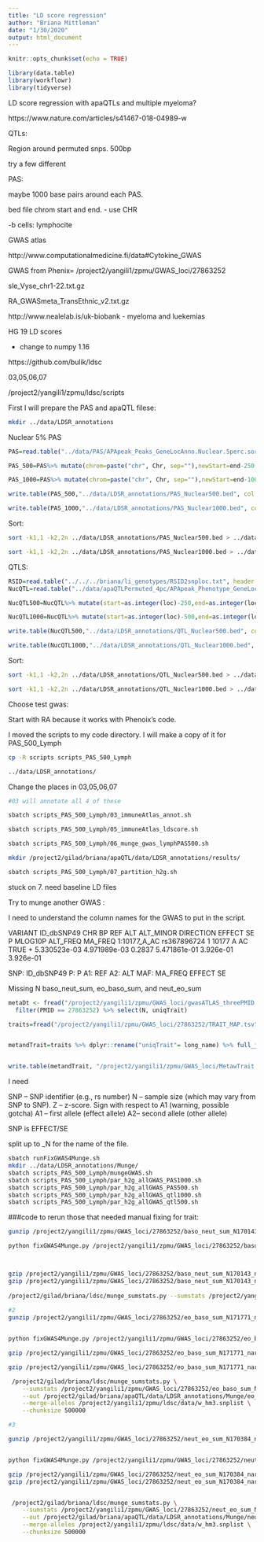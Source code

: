```yaml
---
title: "LD score regression"
author: "Briana Mittleman"
date: "1/30/2020"
output: html_document
---
```


```r
knitr::opts_chunk$set(echo = TRUE)
```


```r
library(data.table)
library(workflowr)
library(tidyverse)
```

LD score regression with apaQTLs and multiple myeloma? 

https://www.nature.com/articles/s41467-018-04989-w

QTLs:

Region around permuted snps. 500bp

try a few different

PAS:

maybe 1000 base pairs around each PAS.

bed file chrom start and end. - use CHR

-b cells: lymphocite 


GWAS atlas 

http://www.computationalmedicine.fi/data#Cytokine_GWAS

GWAS from Phenix= /project2/yangili1/zpmu/GWAS_loci/27863252 

sle_Vyse_chr1-22.txt.gz 

RA_GWASmeta_TransEthnic_v2.txt.gz

http://www.nealelab.is/uk-biobank - myeloma and luekemias 

HG 19 LD scores 

- change to numpy 1.16 

https://github.com/bulik/ldsc

03,05,06,07

/project2/yangili1/zpmu/ldsc/scripts



First I will prepare the PAS and apaQTL filese: 

```bash
mkdir ../data/LDSR_annotations
```

Nuclear 5% PAS 
```r
PAS=read.table("../data/PAS/APApeak_Peaks_GeneLocAnno.Nuclear.5perc.sort.bed",col.names = c("Chr","start","end","name","score","stand"),stringsAsFactors = F)

PAS_500=PAS%>% mutate(chrom=paste("chr", Chr, sep=""),newStart=end-250, newEnd=end+250 ) %>% select(chrom,newStart,newEnd)

PAS_1000=PAS%>% mutate(chrom=paste("chr", Chr, sep=""),newStart=end-1000, newEnd=end+1000 ) %>% select(chrom, newStart,newEnd)
```

```r
write.table(PAS_500,"../data/LDSR_annotations/PAS_Nuclear500.bed", col.names = F, row.names = F, quote = F, sep="\t")

write.table(PAS_1000,"../data/LDSR_annotations/PAS_Nuclear1000.bed", col.names = F, row.names = F, quote = F, sep="\t")
```

Sort:  

```bash
sort -k1,1 -k2,2n ../data/LDSR_annotations/PAS_Nuclear500.bed > ../data/LDSR_annotations/PAS_Nuclear500.sort.bed

sort -k1,1 -k2,2n ../data/LDSR_annotations/PAS_Nuclear1000.bed > ../data/LDSR_annotations/PAS_Nuclear1000.sort.bed
```


QTLS: 

```r
RSID=read.table("../../../briana/li_genotypes/RSID2snploc.txt", header = T, stringsAsFactors = F, col.names = c("snp","sid", "ref","alt"))
NucQTL=read.table("../data/apaQTLPermuted_4pc/APApeak_Phenotype_GeneLocAnno.Nuclear_permResBH.txt", header = T ,stringsAsFactors = F) %>% inner_join(RSID, by="sid") %>% separate(snp, into=c("chr","loc"),sep=":")

NucQTL500=NucQTL%>% mutate(start=as.integer(loc)-250,end=as.integer(loc)+250, chrom=paste("chr",chr,by="")) %>% select(chrom,start,end)

NucQTL1000=NucQTL%>% mutate(start=as.integer(loc)-500,end=as.integer(loc)+500, chrom=paste("chr",chr,by="")) %>% select(chrom,start,end)
```



```r
write.table(NucQTL500,"../data/LDSR_annotations/QTL_Nuclear500.bed", col.names = F, row.names = F, quote = F, sep="\t")

write.table(NucQTL1000,"../data/LDSR_annotations/QTL_Nuclear1000.bed", col.names = F, row.names = F, quote = F, sep="\t")
```

Sort:  

```bash
sort -k1,1 -k2,2n ../data/LDSR_annotations/QTL_Nuclear500.bed > ../data/LDSR_annotations/QTL_Nuclear500.sort.bed

sort -k1,1 -k2,2n ../data/LDSR_annotations/QTL_Nuclear1000.bed > ../data/LDSR_annotations/QTL_Nuclear1000.sort.bed
```


Choose test gwas:  

Start with RA because it works with Phenoix's code. 

I moved the scripts to my code directory. I will make a copy of it for PAS_500_Lymph

```bash
cp -R scripts scripts_PAS_500_Lymph

../data/LDSR_annotations/

```

Change the places in 03,05,06,07

```bash
#03 will annotate all 4 of these  

sbatch scripts_PAS_500_Lymph/03_immuneAtlas_annot.sh 

sbatch scripts_PAS_500_Lymph/05_immuneAtlas_ldscore.sh

sbatch scripts_PAS_500_Lymph/06_munge_gwas_lymphPAS500.sh

mkdir /project2/gilad/briana/apaQTL/data/LDSR_annotations/results/

sbatch scripts_PAS_500_Lymph/07_partition_h2g.sh 
```

stuck on 7. need baseline LD files 


Try to munge another GWAS :

 I need to understand the column names for the GWAS to put in the script.  
 


VARIANT	ID_dbSNP49	CHR	BP	REF	ALT	ALT_MINOR	DIRECTION	EFFECT	SE	P	MLOG10P	ALT_FREQ	MA_FREQ
1:10177_A_AC	rs367896724	1	10177	A	AC	TRUE	+	5.330523e-03	4.971989e-03	0.2837	5.471861e-01	3.926e-01	3.926e-01

SNP: ID_dbSNP49 
P: P
A1: REF
A2: ALT
MAF: MA_FREQ
 EFFECT  SE 


Missing N baso_neut_sum, eo_baso_sum, and neut_eo_sum 




```r
metaDt <- fread("/project2/yangili1/zpmu/GWAS_loci/gwasATLAS_threePMID.txt") %>% 
  filter(PMID == 27863252) %>% select(N, uniqTrait)

traits=fread("/project2/yangili1/zpmu/GWAS_loci/27863252/TRAIT_MAP.tsv")


metandTrait=traits %>% dplyr::rename("uniqTrait"= long_name) %>% full_join(metaDt,by="uniqTrait")


write.table(metandTrait, "/project2/yangili1/zpmu/GWAS_loci/MetawTrait.txt", col.names = F,row.names = F,quote = F,sep="\t")
```


I need 

SNP -- SNP identifier (e.g., rs number)
N -- sample size (which may vary from SNP to SNP).
Z -- z-score. Sign with respect to A1 (warning, possible gotcha)
A1 -- first allele (effect allele)
A2-- second allele (other allele)


SNP is EFFECT/SE


split up to _N for the name of the file.
```bash
sbatch runFixGWAS4Munge.sh 
mkdir ../data/LDSR_annotations/Munge/
sbatch scripts_PAS_500_Lymph/mungeGWAS.sh
sbatch scripts_PAS_500_Lymph/par_h2g_allGWAS_PAS1000.sh
sbatch scripts_PAS_500_Lymph/par_h2g_allGWAS_PAS500.sh
sbatch scripts_PAS_500_Lymph/par_h2g_allGWAS_qtl1000.sh
sbatch scripts_PAS_500_Lymph/par_h2g_allGWAS_qtl500.sh
```





###code to rerun those that needed manual fixing for trait: 

```bash
gunzip /project2/yangili1/zpmu/GWAS_loci/27863252/baso_neut_sum_N170143_narrow_form.tsv.gz

python fixGWAS4Munge.py /project2/yangili1/zpmu/GWAS_loci/27863252/baso_neut_sum_N170143_narrow_form.tsv /project2/yangili1/zpmu/GWAS_loci/27863252/baso_neut_sum_N170143_narrow_form.fixed4Munge.tsv



gzip /project2/yangili1/zpmu/GWAS_loci/27863252/baso_neut_sum_N170143_narrow_form.tsv
gzip /project2/yangili1/zpmu/GWAS_loci/27863252/baso_neut_sum_N170143_narrow_form.fixed4Munge.tsv
 
/project2/gilad/briana/ldsc/munge_sumstats.py --sumstats /project2/yangili1/zpmu/GWAS_loci/27863252/baso_neut_sum_N170143_narrow_form.fixed4Munge.tsv.gz --out /project2/gilad/briana/apaQTL/data/LDSR_annotations/Munge/baso_neut_sum_N170143_narrow_form.munge --merge-alleles /project2/yangili1/zpmu/ldsc/data/w_hm3.snplist --chunksize 500000
	
#2	
gunzip /project2/yangili1/zpmu/GWAS_loci/27863252/eo_baso_sum_N171771_narrow_form.tsv.gz


python fixGWAS4Munge.py /project2/yangili1/zpmu/GWAS_loci/27863252/eo_baso_sum_N171771_narrow_form.tsv /project2/yangili1/zpmu/GWAS_loci/27863252/eo_baso_sum_N171771_narrow_form.fixed4Munge.tsv   

gzip /project2/yangili1/zpmu/GWAS_loci/27863252/eo_baso_sum_N171771_narrow_form.fixed4Munge.tsv   

gzip /project2/yangili1/zpmu/GWAS_loci/27863252/eo_baso_sum_N171771_narrow_form.tsv

 /project2/gilad/briana/ldsc/munge_sumstats.py \
	--sumstats /project2/yangili1/zpmu/GWAS_loci/27863252/eo_baso_sum_N171771_narrow_form.fixed4Munge.tsv.gz \
	--out /project2/gilad/briana/apaQTL/data/LDSR_annotations/Munge/eo_baso_sum_N171771_narrow_form.munge \
	--merge-alleles /project2/yangili1/zpmu/ldsc/data/w_hm3.snplist \
	--chunksize 500000

#3  

gunzip /project2/yangili1/zpmu/GWAS_loci/27863252/neut_eo_sum_N170384_narrow_form.tsv.gz


python fixGWAS4Munge.py /project2/yangili1/zpmu/GWAS_loci/27863252/neut_eo_sum_N170384_narrow_form.tsv /project2/yangili1/zpmu/GWAS_loci/27863252/neut_eo_sum_N170384_narrow_form.fixed4Munge.tsv 

gzip /project2/yangili1/zpmu/GWAS_loci/27863252/neut_eo_sum_N170384_narrow_form.fixed4Munge.tsv 
gzip /project2/yangili1/zpmu/GWAS_loci/27863252/neut_eo_sum_N170384_narrow_form.tsv


 /project2/gilad/briana/ldsc/munge_sumstats.py \
	--sumstats /project2/yangili1/zpmu/GWAS_loci/27863252/neut_eo_sum_N170384_narrow_form.fixed4Munge.tsv.gz \
	--out /project2/gilad/briana/apaQTL/data/LDSR_annotations/Munge/neut_eo_sum_N170384_narrow_form.munge \
	--merge-alleles /project2/yangili1/zpmu/ldsc/data/w_hm3.snplist \
	--chunksize 500000
```



